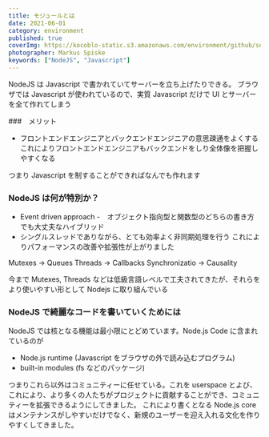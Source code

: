 ```yaml
---
title: モジュールとは
date: 2021-06-01
category: environment
published: true
coverImg: https://kocoblo-static.s3.amazonaws.com/environment/github/setup/cover-img.jpg
photographer: Markus Spiske
keywords: ["NodeJS", "Javascript"]
---
```


NodeJS は Javascript で書かれていてサーバーを立ち上げたりできる。
ブラウザでは Javascript が使われているので、実質 Javascript だけで UI とサーバーを全て作れてしまう

###　メリット

- フロントエンドエンジニアとバックエンドエンジニアの意思疎通をよくする
  これによりフロントエンドエンジニアもバックエンドをしり全体像を把握しやすくなる

つまり Javascript を制することができればなんでも作れます

### NodeJS は何が特別か？

- Event driven approach -　オブジェクト指向型と関数型のどちらの書き方でも大丈夫なハイブリッド
- シングルスレッドでありながら、とても効率よく非同期処理を行う
  これによりパフォーマンスの改善や拡張性が上がりました

Mutexes -> Queues
Threads -> Callbacks
Synchronizatio -> Causality

今まで Mutexes, Threads などは低級言語レベルで工夫されてきたが、それらをより使いやすい形として Nodejs に取り組んでいる

### NodeJS で綺麗なコードを書いていくためには

NodeJS では核となる機能は最小限にとどめています。Node.js Code に含まれているのが

- Node.js runtime (Javascript をブラウザの外で読み込むプログラム)
- built-in modules (fs などのパッケージ)

つまりこれら以外はコミュニティーに任せている。これを userspace とよび、これにより、より多くの人たちがプロジェクトに貢献することができ、コミュニティーを拡張できるようにしてきました。
これにより書くとなる Node.js core はメンテナンスがしやすいだけでなく、新規のユーザーを迎え入れる文化を作りやすくしてきました。
